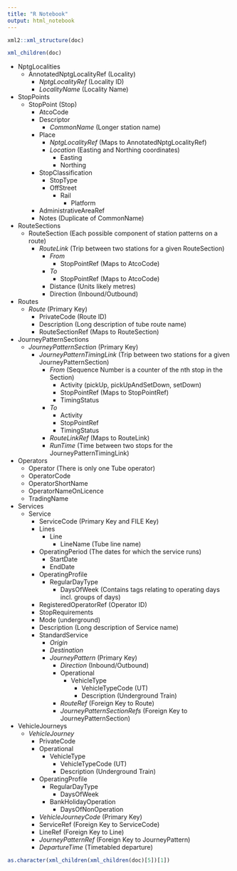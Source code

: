 ```yaml
---
title: "R Notebook"
output: html_notebook
---
```


```r
xml2::xml_structure(doc)
```

```r
xml_children(doc)
```

- NptgLocalities
  - AnnotatedNptgLocalityRef (Locality)
    - *NptgLocalityRef* (Locality ID)
    - *LocalityName* (Locality Name)
- StopPoints
  - StopPoint (Stop)
    - AtcoCode
    - Descriptor
      - *CommonName* (Longer station name)
    - Place
      - *NptgLocalityRef* (Maps to AnnotatedNptgLocalityRef)
      - *Location* (Easting and Northing coordinates)
        - Easting
        - Northing
    - StopClassification
      - StopType
      - OffStreet
        - Rail
          - Platform
    - AdministrativeAreaRef
    - Notes (Duplicate of CommonName)
- RouteSections
  - RouteSection (Each possible component of station patterns on a route)
    - *RouteLink* (Trip between two stations for a given RouteSection)
      - *From*
        - StopPointRef (Maps to AtcoCode)
      - *To*
        - StopPointRef (Maps to AtcoCode)
      - Distance (Units likely metres)
      - Direction (Inbound/Outbound)
- Routes
  - *Route* (Primary Key)
    - PrivateCode (Route ID)
    - Description (Long description of tube route name)
    - RouteSectionRef (Maps to RouteSection)
- JourneyPatternSections
  - *JourneyPatternSection* (Primary Key)
    - *JourneyPatternTimingLink* (Trip between two stations for a given JourneyPatternSection)
      - *From* (Sequence Number is a counter of the nth stop in the Section)
        - Activity (pickUp, pickUpAndSetDown, setDown)
        - StopPointRef (Maps to StopPointRef)
        - TimingStatus
      - *To*
        - Activity
        - StopPointRef
        - TimingStatus
      - *RouteLinkRef* (Maps to RouteLink)
      - *RunTime* (Time between two stops for the JourneyPatternTimingLink)
- Operators
  - Operator (There is only one Tube operator)
  - OperatorCode
  - OperatorShortName
  - OperatorNameOnLicence
  - TradingName
- Services
  - Service
    - ServiceCode (Primary Key and FILE Key)
    - Lines
      - Line
        - LineName (Tube line name)
    - OperatingPeriod (The dates for which the service runs)
      - StartDate
      - EndDate
    - OperatingProfile
      - RegularDayType
        - DaysOfWeek (Contains tags relating to operating days incl. groups of days)
    - RegisteredOperatorRef (Operator ID)
    - StopRequirements
    - Mode (underground)
    - Description (Long description of Service name)
    - StandardService
      - *Origin*
      - *Destination*
      - *JourneyPattern* (Primary Key)
        - *Direction* (Inbound/Outbound)
        - Operational
          - VehicleType
            - VehicleTypeCode (UT)
            - Description (Underground Train)
        - *RouteRef* (Foreign Key to Route)
        - *JourneyPatternSectionRefs* (Foreign Key to JourneyPatternSection)
- VehicleJourneys
  - *VehicleJourney*
    - PrivateCode
    - Operational
      - VehicleType
        - VehicleTypeCode (UT)
        - Description (Underground Train)
    - OperatingProfile
      - RegularDayType
        - DaysOfWeek
      - BankHolidayOperation
        - DaysOfNonOperation
    - *VehicleJourneyCode* (Primary Key)
    - ServiceRef (Foreign Key to ServiceCode)
    - LineRef (Foreign Key to Line)
    - *JourneyPatternRef* (Foreign Key to JourneyPattern)
    - *DepartureTime* (Timetabled departure)


```r
as.character(xml_children(xml_children(doc)[5])[1])
```